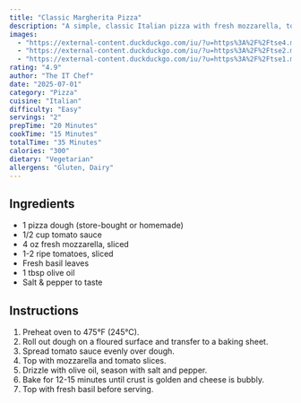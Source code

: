 ```yaml
---
title: "Classic Margherita Pizza"
description: "A simple, classic Italian pizza with fresh mozzarella, tomatoes, and basil."
images:
  - "https://external-content.duckduckgo.com/iu/?u=https%3A%2F%2Ftse4.mm.bing.net%2Fth%2Fid%2FOIP.sA5pwgdPLjJtOoo5xIGRkQHaI2%3Fpid%3DApi&f=1&ipt=0c76a208c08c5ace2a922f4ccb378c90a059de61d12318a52bf9a14de27605dd&ipo=images"
  - "https://external-content.duckduckgo.com/iu/?u=https%3A%2F%2Ftse2.mm.bing.net%2Fth%2Fid%2FOIP.HYrzWHk4bNrpSTApcW9dYQHaFp%3Fpid%3DApi&f=1&ipt=875525c0bf563488d31d295b31f39d7dc6349b28d78f9e5a7e3a7e865b9a8991&ipo=images"
  - "https://external-content.duckduckgo.com/iu/?u=https%3A%2F%2Ftse1.mm.bing.net%2Fth%2Fid%2FOIP.67HufXX0DvcQawQzK7VxgQHaH4%3Fpid%3DApi&f=1&ipt=1f91fd726eee6309cab6cc019fecc00d105fb5e6b75ce2f7e26f76069982d902&ipo=images"
rating: "4.9"
author: "The IT Chef"
date: "2025-07-01"
category: "Pizza"
cuisine: "Italian"
difficulty: "Easy"
servings: "2"
prepTime: "20 Minutes"
cookTime: "15 Minutes"
totalTime: "35 Minutes"
calories: "300"
dietary: "Vegetarian"
allergens: "Gluten, Dairy"
---
```


## Ingredients
- 1 pizza dough (store-bought or homemade)
- 1/2 cup tomato sauce
- 4 oz fresh mozzarella, sliced
- 1-2 ripe tomatoes, sliced
- Fresh basil leaves
- 1 tbsp olive oil
- Salt & pepper to taste

## Instructions
1. Preheat oven to 475°F (245°C).
2. Roll out dough on a floured surface and transfer to a baking sheet.
3. Spread tomato sauce evenly over dough.
4. Top with mozzarella and tomato slices.
5. Drizzle with olive oil, season with salt and pepper.
6. Bake for 12-15 minutes until crust is golden and cheese is bubbly.
7. Top with fresh basil before serving.
